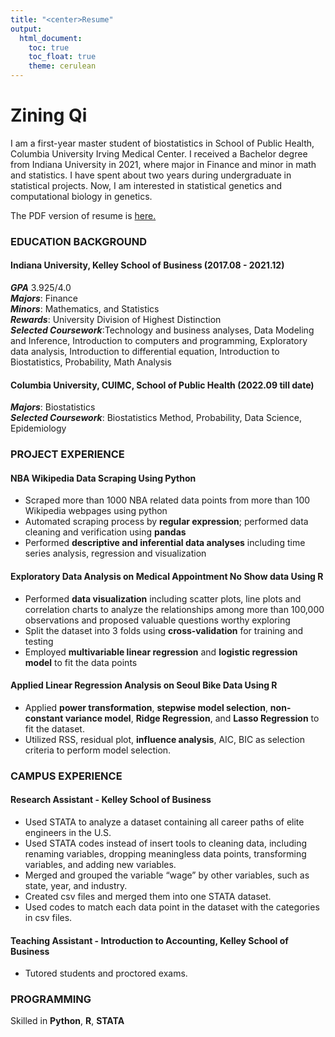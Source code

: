 ```yaml
---
title: "<center>Resume"
output: 
  html_document:
    toc: true
    toc_float: true
    theme: cerulean
---
```


# Zining Qi
I am a first-year master student of biostatistics in School of Public Health, Columbia University Irving Medical Center. I received a Bachelor degree from Indiana University in 2021, where major in Finance and minor in math and statistics. I have spent about two years during undergraduate in statistical projects. Now, I am interested in statistical genetics and computational biology in genetics.    

The PDF version of resume is [here.](https://zq2209.github.io/resume.pdf)

### EDUCATION BACKGROUND
#### Indiana University, Kelley School of Business (2017.08 - 2021.12)   
***GPA*** 3.925/4.0   
***Majors***: Finance    
***Minors***: Mathematics, and Statistics      
***Rewards***: University Division of Highest Distinction   
***Selected Coursework***:Technology and business analyses, Data Modeling and Inference, Introduction to
computers and programming, Exploratory data analysis, Introduction to differential equation, Introduction to Biostatistics, Probability, Math Analysis

#### Columbia University, CUIMC, School of Public Health (2022.09 till date)
***Majors***: Biostatistics   
***Selected Coursework***: Biostatistics Method, Probability, Data Science, Epidemiology

### PROJECT EXPERIENCE
#### NBA Wikipedia Data Scraping Using Python
- Scraped more than 1000 NBA related data points from more than 100 Wikipedia webpages using python
- Automated scraping process by **regular expression**; performed data cleaning and verification using **pandas**  
- Performed **descriptive and inferential data analyses** including time series analysis, regression and visualization

#### Exploratory Data Analysis on Medical Appointment No Show data Using R  
- Performed **data visualization** including scatter plots, line plots and correlation charts to analyze the relationships among more than 100,000 observations and proposed valuable questions worthy exploring
- Split the dataset into 3 folds using **cross-validation** for training and testing
- Employed **multivariable linear regression** and **logistic regression model** to fit the data points

#### Applied Linear Regression Analysis on Seoul Bike Data Using R 
- Applied **power transformation**, **stepwise model selection**, **non-constant variance model**, **Ridge Regression**, and **Lasso Regression** to fit the dataset.
- Utilized RSS, residual plot, **influence analysis**, AIC, BIC as selection criteria to perform model selection.

### CAMPUS EXPERIENCE
#### Research Assistant - Kelley School of Business 
- Used STATA to analyze a dataset containing all career paths of elite engineers in the U.S.
- Used STATA codes instead of insert tools to cleaning data, including renaming variables, dropping meaningless data points, transforming variables, and adding new variables.
- Merged and grouped the variable “wage” by other variables, such as state, year, and industry.
- Created csv files and merged them into one STATA dataset.
- Used codes to match each data point in the dataset with the categories in csv files.

#### Teaching Assistant - Introduction to Accounting, Kelley School of Business
- Tutored students and proctored exams.

### PROGRAMMING
Skilled in **Python**, **R**, **STATA**










